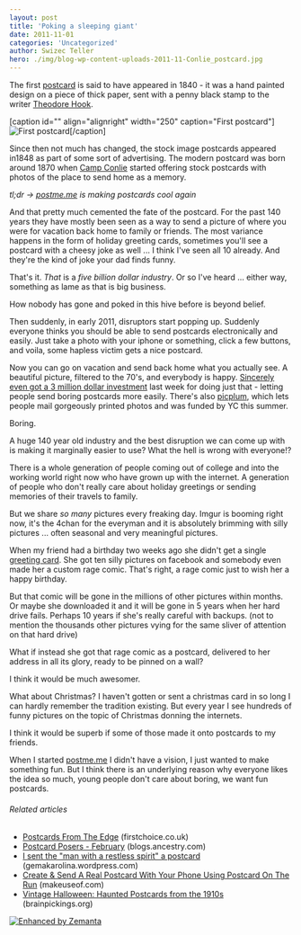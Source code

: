```yaml
---
layout: post
title: 'Poking a sleeping giant'
date: 2011-11-01
categories: 'Uncategorized'
author: Swizec Teller
hero: ./img/blog-wp-content-uploads-2011-11-Conlie_postcard.jpg
---
```

The first [postcard](http://en.wikipedia.org/wiki/Postcard "Postcard") is said to have appeared in 1840 - it was a hand painted design on a piece of thick paper, sent with a penny black stamp to the writer [Theodore Hook](http://en.wikipedia.org/wiki/Theodore_Hook "Theodore Hook").



\[caption id="" align="alignright" width="250" caption="First postcard"]![](./img/blog-wp-content-uploads-2011-11-Conlie_postcard.jpg "First postcard")\[/caption]



Since then not much has changed, the stock image postcards appeared in1848 as part of some sort of advertising. The modern postcard was born around 1870 when [Camp Conlie](http://en.wikipedia.org/wiki/Camp_Conlie "Camp Conlie") started offering stock postcards with photos of the place to send home as a memory.



_tl;dr -> [postme.me](http://postme.me) is making postcards cool again_



And that pretty much cemented the fate of the postcard. For the past 140 years they have mostly been seen as a way to send a picture of where you were for vacation back home to family or friends. The most variance happens in the form of holiday greeting cards, sometimes you'll see a postcard with a cheesy joke as well ... I think I've seen all 10 already. And they're the kind of joke your dad finds funny.



That's it. _That_ is a _five billion dollar industry_. Or so I've heard ... either way, something as lame as that is big business.



How nobody has gone and poked in this hive before is beyond belief.



Then suddenly, in early 2011, disruptors start popping up. Suddenly everyone thinks you should be able to send postcards electronically and easily. Just take a photo with your iphone or something, click a few buttons, and voila, some hapless victim gets a nice postcard.



Now you can go on vacation and send back home what you actually see. A beautiful picture, filtered to the 70's, and everybody is happy. [Sincerely even got a 3 million dollar investment](http://techcrunch.com/2011/10/26/sincerely-raises-3-million-to-deliver-real-world-postcards-holiday-cards-on-the-way/) last week for doing just that - letting people send boring postcards more easily. There's also [picplum](https://www.picplum.com/), which lets people mail gorgeously printed photos and was funded by YC this summer.



Boring.



A huge 140 year old industry and the best disruption we can come up with is making it marginally easier to use? What the hell is wrong with everyone!?



There is a whole generation of people coming out of college and into the working world right now who have grown up with the internet. A generation of people who don't really care about holiday greetings or sending memories of their travels to family.



But we share _so many_ pictures every freaking day. Imgur is booming right now, it's the 4chan for the everyman and it is absolutely brimming with silly pictures ... often seasonal and very meaningful pictures.



When my friend had a birthday two weeks ago she didn't get a single [greeting card](http://en.wikipedia.org/wiki/Greeting_card "Greeting card"). She got ten silly pictures on facebook and somebody even made her a custom rage comic. That's right, a rage comic just to wish her a happy birthday.



But that comic will be gone in the millions of other pictures within months. Or maybe she downloaded it and it will be gone in 5 years when her hard drive fails. Perhaps 10 years if she's really careful with backups. (not to mention the thousands other pictures vying for the same sliver of attention on that hard drive)



What if instead she got that rage comic as a postcard, delivered to her address in all its glory, ready to be pinned on a wall?



I think it would be much awesomer.



What about Christmas? I haven't gotten or sent a christmas card in so long I can hardly remember the tradition existing. But every year I see hundreds of funny pictures on the topic of Christmas donning the internets.



I think it would be superb if some of those made it onto postcards to my friends.



When I started [postme.me](http://postme.me) I didn't have a vision, I just wanted to make something fun. But I think there is an underlying reason why everyone likes the idea so much, young people don't care about boring, we want fun postcards.

###### Related articles

- [Postcards From The Edge](http://blog.firstchoice.co.uk/postcards-from-the-edge/) (firstchoice.co.uk)
- [Postcard Posers - February](http://blogs.ancestry.com/uk/2011/02/10/postcard-posers-february/) (blogs.ancestry.com)
- [I sent the "man with a restless spirit" a postcard](http://gemakarolina.wordpress.com/2011/10/31/i-sent-the-man-with-a-restless-spirit-a-postcard/) (gemakarolina.wordpress.com)
- [Create & Send A Real Postcard With Your Phone Using Postcard On The Run](http://www.makeuseof.com/tag/create-send-real-postcard-phone-postcard-run/) (makeuseof.com)
- [Vintage Halloween: Haunted Postcards from the 1910s](http://www.brainpickings.org/index.php/2011/10/31/nypl-vintage-halloween-postcards/) (brainpickings.org)

[![Enhanced by Zemanta](http://img.zemanta.com/zemified_e.png?x-id=878e6c75-2e0a-4454-98f6-8b63ec3f2e4e)](http://www.zemanta.com/ "Enhanced by Zemanta")